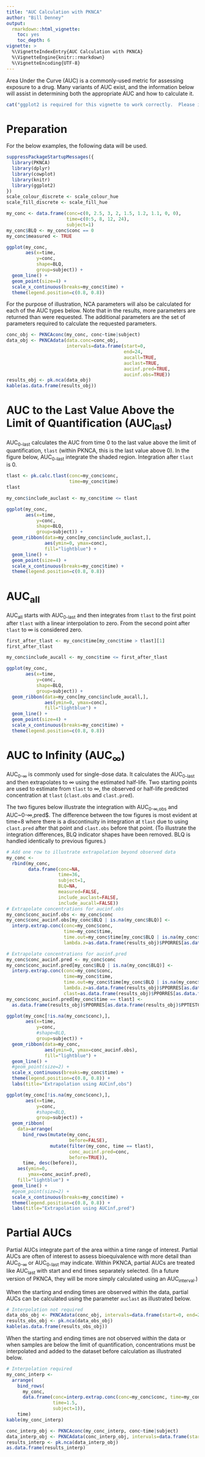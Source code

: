 ```yaml
---
title: "AUC Calculation with PKNCA"
author: "Bill Denney"
output:
  rmarkdown::html_vignette:
    toc: yes
    toc_depth: 6
vignette: >
  %\VignetteIndexEntry{AUC Calculation with PKNCA}
  %\VignetteEngine{knitr::rmarkdown}
  %\VignetteEncoding{UTF-8}
---
```


Area Under the Curve (AUC) is a commonly-used metric for assessing exposure to a drug.  Many variants of AUC exist, and the information below will assist in determining both the appropriate AUC and how to calculate it.

```r
cat("ggplot2 is required for this vignette to work correctly.  Please install the ggplot2 library and retry building the vignette.")
```

# Preparation

For the below examples, the following data will be used.

```r
suppressPackageStartupMessages({
  library(PKNCA)
  library(dplyr)
  library(cowplot)
  library(knitr)
  library(ggplot2)
})
scale_colour_discrete <- scale_colour_hue
scale_fill_discrete <- scale_fill_hue

my_conc <- data.frame(conc=c(0, 2.5, 3, 2, 1.5, 1.2, 1.1, 0, 0),
                      time=c(0:5, 8, 12, 24),
                      subject=1)
my_conc$BLQ <- my_conc$conc == 0
my_conc$measured <- TRUE
```
```r
ggplot(my_conc,
       aes(x=time,
           y=conc,
           shape=BLQ,
           group=subject)) +
  geom_line() +
  geom_point(size=4) +
  scale_x_continuous(breaks=my_conc$time) +
  theme(legend.position=c(0.8, 0.8))
```

For the purpose of illustration, NCA parameters will also be calculated for each of the AUC types below.  Note that in the results, more parameters are returned than were requested.  The additional parameters are the set of parameters required to calculate the requested parameters.

```r
conc_obj <- PKNCAconc(my_conc, conc~time|subject)
data_obj <- PKNCAdata(data.conc=conc_obj,
                      intervals=data.frame(start=0,
                                           end=24,
                                           aucall=TRUE,
                                           auclast=TRUE,
                                           aucinf.pred=TRUE,
                                           aucinf.obs=TRUE))
results_obj <- pk.nca(data_obj)
kable(as.data.frame(results_obj))
```

# AUC to the Last Value Above the Limit of Quantification (AUC~last~)

AUC~0-last~ calculates the AUC from time 0 to the last value above the limit of quantification, `tlast` (within PKNCA, this is the last value above 0).  In the figure below, AUC~0-last~ integrate the shaded region.  Integration after `tlast` is 0.

```r
tlast <- pk.calc.tlast(conc=my_conc$conc,
                       time=my_conc$time)
tlast

my_conc$include_auclast <- my_conc$time <= tlast
```
```r
ggplot(my_conc,
       aes(x=time,
           y=conc,
           shape=BLQ,
           group=subject)) +
  geom_ribbon(data=my_conc[my_conc$include_auclast,],
              aes(ymin=0, ymax=conc),
              fill="lightblue") +
  geom_line() +
  geom_point(size=4) +
  scale_x_continuous(breaks=my_conc$time) +
  theme(legend.position=c(0.8, 0.8))
```

# AUC~all~

AUC~all~ starts with AUC~0-last~ and then integrates from `tlast` to the first point after `tlast` with a linear interpolation to zero.  From the second point after `tlast` to $\infty$ is considered zero.

```r
first_after_tlast <- my_conc$time[my_conc$time > tlast][1]
first_after_tlast

my_conc$include_aucall <- my_conc$time <= first_after_tlast
```
```r
ggplot(my_conc,
       aes(x=time,
           y=conc,
           shape=BLQ,
           group=subject)) +
  geom_ribbon(data=my_conc[my_conc$include_aucall,],
              aes(ymin=0, ymax=conc),
              fill="lightblue") +
  geom_line() +
  geom_point(size=4) +
  scale_x_continuous(breaks=my_conc$time) +
  theme(legend.position=c(0.8, 0.8))
```

# AUC to Infinity (AUC~$\infty$~)

AUC~0-$\infty$~ is commonly used for single-dose data.  It calculates the AUC~0-last~ and then extrapolates to $\infty$ using the estimated half-life.  Two starting points are used to estimate from `tlast` to $\infty$, the observed or half-life predicted concentration at `tlast` (`clast.obs` and `clast.pred`).

The two figures below illustrate the integration with AUC~0-$\infty$,obs~ and AUC~0-$\infty$,pred$.  The difference between the tow figures is most evident at time=8 where there is a discontinuity in integration at `tlast` due to using `clast.pred` after that point and `clast.obs` before that point.  (To illustrate the integration differences, BLQ indicator shapes have been removed.  BLQ is handled identically to previous figures.)

```r
# Add one row to illustrate extrapolation beyond observed data
my_conc <-
  rbind(my_conc,
        data.frame(conc=NA,
                   time=36,
                   subject=1,
                   BLQ=NA,
                   measured=FALSE,
                   include_auclast=FALSE,
                   include_aucall=FALSE))
# Extrapolate concentrations for aucinf.obs
my_conc$conc_aucinf.obs <- my_conc$conc
my_conc$conc_aucinf.obs[my_conc$BLQ | is.na(my_conc$BLQ)] <-
  interp.extrap.conc(conc=my_conc$conc,
                     time=my_conc$time,
                     time.out=my_conc$time[my_conc$BLQ | is.na(my_conc$BLQ)],
                     lambda.z=as.data.frame(results_obj)$PPORRES[as.data.frame(results_obj)$PPTESTCD %in% "lambda.z"])

# Extrapolate concentrations for aucinf.pred
my_conc$conc_aucinf.pred <- my_conc$conc
my_conc$conc_aucinf.pred[my_conc$BLQ | is.na(my_conc$BLQ)] <-
  interp.extrap.conc(conc=my_conc$conc,
                     time=my_conc$time,
                     time.out=my_conc$time[my_conc$BLQ | is.na(my_conc$BLQ)],
                     lambda.z=as.data.frame(results_obj)$PPORRES[as.data.frame(results_obj)$PPTESTCD %in% "lambda.z"],
                     clast=as.data.frame(results_obj)$PPORRES[as.data.frame(results_obj)$PPTESTCD %in% "clast.pred"])
my_conc$conc_aucinf.pred[my_conc$time == tlast] <-
  as.data.frame(results_obj)$PPORRES[as.data.frame(results_obj)$PPTESTCD %in% "clast.pred"]
```
```r
ggplot(my_conc[!is.na(my_conc$conc),],
       aes(x=time,
           y=conc,
           #shape=BLQ,
           group=subject)) +
  geom_ribbon(data=my_conc,
              aes(ymin=0, ymax=conc_aucinf.obs),
              fill="lightblue") +
  geom_line() +
  #geom_point(size=2) +
  scale_x_continuous(breaks=my_conc$time) +
  theme(legend.position=c(0.8, 0.8)) +
  labs(title="Extrapolation using AUCinf,obs")

ggplot(my_conc[!is.na(my_conc$conc),],
       aes(x=time,
           y=conc,
           #shape=BLQ,
           group=subject)) +
  geom_ribbon(
    data=arrange(
      bind_rows(mutate(my_conc,
                       before=FALSE),
                mutate(filter(my_conc, time == tlast),
                       conc_aucinf.pred=conc,
                       before=TRUE)),
      time, desc(before)),
    aes(ymin=0,
        ymax=conc_aucinf.pred),
    fill="lightblue") +
  geom_line() +
  #geom_point(size=2) +
  scale_x_continuous(breaks=my_conc$time) +
  theme(legend.position=c(0.8, 0.8)) +
  labs(title="Extrapolation using AUCinf,pred")
```

# Partial AUCs

Partial AUCs integrate part of the area within a time range of interest.  Partial AUCs are often of interest to assess bioequivalence with more detail than AUC~0-$\infty$~ or AUC~0-last~ may indicate.  Within PKNCA, partial AUCs are treated like AUC~last~ with start and end times separately selected.  (In a future version of PKNCA, they will be more simply calculated using an AUC~interval~.)

When the starting and ending times are observed within the data, partial AUCs can be calculated using the parameter `auclast` as illustrated below.

```r
# Interpolation not required
data_obs_obj <- PKNCAdata(conc_obj, intervals=data.frame(start=0, end=2, auclast=TRUE))
results_obs_obj <- pk.nca(data_obs_obj)
kable(as.data.frame(results_obs_obj))
```

When the starting and ending times are not observed within the data or when samples are below the limit of quantification, concentrations must be interpolated and added to the dataset before calculation as illustrated below.

```r
# Interpolation required
my_conc_interp <-
  arrange(
    bind_rows(
      my_conc,
      data.frame(conc=interp.extrap.conc(conc=my_conc$conc, time=my_conc$time, time.out=1.5),
                 time=1.5,
                 subject=1)),
    time)
kable(my_conc_interp)

conc_interp_obj <- PKNCAconc(my_conc_interp, conc~time|subject)
data_interp_obj <- PKNCAdata(conc_interp_obj, intervals=data.frame(start=0, end=1.5, auclast=TRUE))
results_interp <- pk.nca(data_interp_obj)
as.data.frame(results_interp)
```
